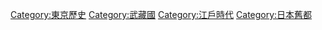{{Catmore}}
{{Commonscat|Edo}}

{{DEFAULTSORT:Edo}}
[[Category:東京歷史|Category:東京歷史]]
[[Category:武藏國|Category:武藏國]]
[[Category:江戶時代|Category:江戶時代]]
[[Category:日本舊都|Category:日本舊都]]